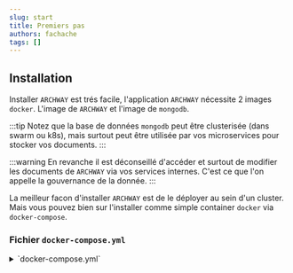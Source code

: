 ```yaml
---
slug: start
title: Premiers pas
authors: fachache
tags: []
---
```


## Installation

Installer `ARCHWAY` est trés facile, l'application `ARCHWAY` nécessite 2 images `docker`. L'image de `ARCHWAY` et l'image de `mongodb`.

:::tip
Notez que la base de données `mongodb` peut être clusterisée (dans swarm ou k8s), mais surtout peut être utilisée par vos microservices pour stocker vos documents. 
:::

:::warning
En revanche il est déconseillé d'accéder et surtout de modifier les documents de `ARCHWAY` via vos services internes. C'est ce que l'on appelle la gouvernance de la donnée. 
:::

La meilleur facon d'installer `ARCHWAY` est de le déployer au sein d'un cluster. Mais vous pouvez bien sur l'installer comme simple container `docker` via `docker-compose`.

### Fichier `docker-compose.yml`

<details>
  <summary>`docker-compose.yml`</summary>
```yml title="docker-compose.yml"
version: '3.8'
services:
  archway:
    image: ghcr.io/softwarity/archway-ce:latest
    ports:
      - 8080:8080 # non HTTPS
    environment:
      MONGODB_HOST: mongodb 
      MONGODB_DB_NAME: archway
      MONGODB_USER: admin
      MONGODB_PWD: changeit
    networks:
      - net

  mongodb:
    image: mongo # official image  
    environment:
      MONGO_INITDB_DATABASE: archway
      MONGO_INITDB_ROOT_USERNAME: admin
      MONGO_INITDB_ROOT_PASSWORD: changeit
    volumes:
      - mongodb_data:/data/db
    networks:
      - net

volumes:
  mongodb_data:

networks:
  net:
```
</details>

:::tip
Notez que le volume mongodb_data n'a pas de destination précisée et sera donc géré par docker. 
Voir [volume](https://docs.docker.com/storage/volumes/) pour plus de détails.
:::

:::tip
Notez qu'en absence de certificat, le HTTPs n'est pas actif par defaut.   
[Voir Activer le `HTTPS`](conf/https)
:::

### `docker-compose`

```bash
docker compose -f docker-compose.yml pull
docker compose -f docker-compose.yml up -d
```

### `cluster` `Swarm`

Dans cette exemple, nous allons lancer `ARCHWAY` dans une stack `myapp`.

```bash
docker stack deploy -c docker-compose.yml myapp
```

### `cluster` `Kubernetes`

Pour déployer `ARCHWAY` dans un cluster kube, il convient d'utiliser d'autre fichiers de déploiement. 



## Configuration

### Par l'interface

### Par fichiers json

